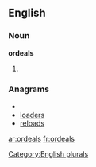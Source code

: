 
==English==

===Noun===
'''ordeals'''

# {{plural of|[[ordeal]]}}

===Anagrams===
* {{alphagram|adelors}}
* [[loaders#English|loaders]]
* [[reloads#English|reloads]]

[[Category:English plurals]]

[[ar:ordeals]]
[[fr:ordeals]]